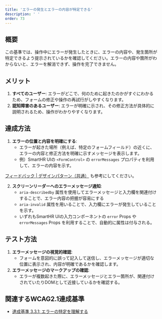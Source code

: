 ```yaml
---
title: 'エラーの発生とエラーの内容が特定できる'
description: ' '
order: 73
---
```


## 概要
この基準では、操作中にエラーが発生したときに、エラーの内容や、発生箇所が特定できるよう提示されているかを確認してください。エラーの内容や箇所がわからないと、エラーを解消できず、操作を完了できません。

## メリット
1. **すべてのユーザー**: エラーがどこで、何のために起きたのかがすぐにわかるため、フォームの修正や操作の再試行がしやすくなります。
3. **認知障害のあるユーザー**: エラーが明確に示され、その修正方法が具体的に説明されるため、操作がわかりやすくなります。

## 達成方法
1. **エラーの位置と内容を明確にする**:
    - エラーが起きた場所（例えば、特定のフォームフィールド）の近くに、エラーの内容と修正方法を明確に示すメッセージを表示します。
    - 例）SmartHR UIの `<FormControl>` の `errorMessages` プロパティを利用して、エラーの内容を示す。
    
[フィードバック | デザインパターン（共通）](https://deploy-preview-1213--smarthr-design-system.netlify.app/products/design-patterns/feedback/) も参考にしてください。

2. **スクリーンリーダーへのエラーメッセージ通知**:
    - `aria-describedby` 属性を使用してエラーメッセージと入力欄を関連付けすることで、エラー内容の把握が容易にする
    - `aria-invalid` 属性を用いることで、入力欄にエラーが発生していることを示す。
    - いずれもSmartHR UIの入力コンポーネントの `error` Props や `errorMessages` Props を利用することで、自動的に属性は付与される。


## テスト方法
1. **エラーメッセージの視覚的確認**:
    - フォームを意図的に誤って記入して送信し、エラーメッセージが適切な位置に表示され、内容が明確であるかを確認します。
2. **エラーメッセージのマークアップの確認**:
    - エラーが複数起きた際に、エラーメッセージとエラー箇所が、関連付けされていたりDOMとして近接しているかを確認する。

## 関連するWCAG2.1達成基準
- [達成基準 3.3.1: エラーの特定を理解する](https://waic.jp/translations/WCAG21/Understanding/error-identification)
